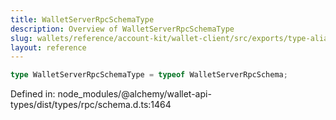 ```yaml
---
title: WalletServerRpcSchemaType
description: Overview of WalletServerRpcSchemaType
slug: wallets/reference/account-kit/wallet-client/src/exports/type-aliases/WalletServerRpcSchemaType
layout: reference
---
```


```ts
type WalletServerRpcSchemaType = typeof WalletServerRpcSchema;
```

Defined in: node_modules/@alchemy/wallet-api-types/dist/types/rpc/schema.d.ts:1464
